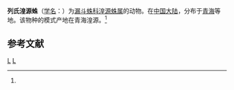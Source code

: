 {{Speciesbox
| taxon = Huangyuania levii
| binomial_authority = (Song et Li, 1990)<ref name='id13998'>{{cite web| url =http://www.bioinfo.cn/db05/BjdwSpecies.php?action=view&id=13998| title =列氏湟源蛛| work =《中国动物物种编目数据库》| publisher =中国科学院微生物研究所| author =中国科学院动物研究所| accessdate =2009-04-28| deadurl =yes| archiveurl =https://web.archive.org/web/20160305072205/http://www.bioinfo.cn/db05/BjdwSpecies.php?action=view&id=13998| archivedate =2016-03-05}}</ref>
}}

'''列氏湟源蛛'''（[[学名|学名]]：{{lang|la|''Huangyuania levii''}}）为[[漏斗蛛科|漏斗蛛科]][[湟源蛛属|湟源蛛属]]的动物。在[[中国大陆|中国大陆]]，分布于[[青海|青海]]等地。该物种的模式产地在青海湟源。<ref name='id13998'/>

== 参考文献 ==
{{reflist}}

{{蜘蛛小作品}}

{{taxonbar}}
[[Category:_1990年描述的动物|L]]
[[Category:湟源蛛属|L]]